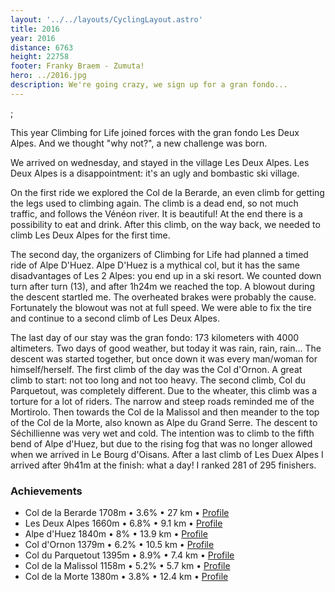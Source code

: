 ```yaml
---
layout: '../../layouts/CyclingLayout.astro'
title: 2016
year: 2016
distance: 6763
height: 22758
footer: Franky Braem - Zumuta!
hero: ../2016.jpg
description: We're going crazy, we sign up for a gran fondo... 
---
```

;

This year Climbing for Life joined forces with the gran fondo Les Deux Alpes. 
And we thought "why not?", a new challenge was born. 

We arrived on wednesday, and stayed in the village Les Deux Alpes. Les Deux Alpes 
is a disappointment: it's an ugly and bombastic ski village.

On the first ride we explored the Col de la Berarde, an even climb for getting
the legs used to climbing again. The climb is a dead end, so not much traffic,
and follows the Vénéon river. It is beautiful! At the end there is a possibility
to eat and drink. After this climb, on the way back, we needed to climb Les 
Deux Alpes for the first time.

The second day, the organizers of Climbing for Life had planned a timed ride
of Alpe D'Huez. Alpe D'Huez is a mythical col, but it has the same disadvantages
of Les 2 Alpes: you end up in a ski resort. We counted down turn after turn (13), 
and after 1h24m we reached the top. A blowout during the descent startled me.
The overheated brakes were probably the cause. Fortunately the blowout was not
at full speed. We were able to fix the tire and continue to a second climb of
Les Deux Alpes.

The last day of our stay was the gran fondo: 173 kilometers with 4000 altimeters.
Two days of good weather, but today it was rain, rain, rain... The descent was
started together, but once down it was every man/woman for himself/herself. The
first climb of the day was the Col d'Ornon. A great climb to start: not too long
and not too heavy. The second climb, Col du Parquetout, was completely different.
Due to the wheater, this climb was a torture for a lot of riders. The narrow
and steep roads reminded me of the Mortirolo. Then towards the Col de la Malissol 
and then meander to the top of the Col de la Morte, also known as Alpe du Grand 
Serre. The descent to Séchillienne was very wet and cold. The intention was
to climb to the fifth bend of Alpe d'Huez, but due to the rising fog that was
no longer allowed when we arrived in Le Bourg d'Oisans. After a last climb of
Les Duex Alpes I arrived after 9h41m at the finish: what a day! I ranked 281
of 295 finishers.

### Achievements
+ Col de la Berarde <MountainIcon class="w-4 h-4 inline-block" /> 1708m &bull; 3.6% &bull; 27 km &bull; [Profile](https://climbfinder.com/en/climbs/la-berarde)
+ Les Deux Alpes <MountainIcon class="w-4 h-4 inline-block" /> 1660m &bull; 6.8% &bull; 9.1 km &bull; [Profile](https://climbfinder.com/en/climbs/les-deux-alpes)
+ Alpe d'Huez <MountainIcon class="w-4 h-4 inline-block" /> 1840m &bull; 8% &bull; 13.9 km &bull; [Profile](https://climbfinder.com/en/climbs/alpe-d-huez)
+ Col d'Ornon <MountainIcon class="w-4 h-4 inline-block" /> 1379m &bull; 6.2% &bull; 10.5 km &bull; [Profile](https://climbfinder.com/en/climbs/col-d-ornon)
+ Col du Parquetout <MountainIcon class="w-4 h-4 inline-block" /> 1395m &bull; 8.9% &bull; 7.4 km &bull; [Profile](https://climbfinder.com/en/climbs/col-de-parquetout-valbonnais)
+ Col de la Malissol <MountainIcon class="w-4 h-4 inline-block" /> 1158m &bull; 5.2% &bull; 5.7 km &bull; [Profile](https://climbfinder.com/en/climbs/col-de-malissol-la-mure)
+ Col de la Morte <MountainIcon class="w-4 h-4 inline-block" /> 1380m &bull; 3.8% &bull; 12.4 km &bull; [Profile](https://climbfinder.com/en/climbs/col-de-la-morte-la-valette)
